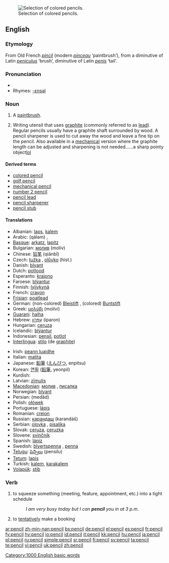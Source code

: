 [[Image:Selection of colored pencils.jpg|thumb|right|Selection of colored pencils.]]
==English==

===Etymology===
From Old French ''[[pincil]]'' (modern ''[[pinceau]]'' ‘paintbrush’), from a diminutive of Latin ''[[peniculus]]'' ‘brush’, diminutive of Latin ''[[penis]]'' ‘tail’.

===Pronunciation===
{{IPA|/pɛnsəl/}}
* {{audio|en-us-pencil.ogg|Audio (US)}}
* Rhymes: [[Rhymes:English:-ɛnsəl|-ɛnsəl]]

===Noun===
{{en-noun}}

# {{obsolete}} A [[paintbrush]].
# Writing utensil that uses [[graphite]] (commonly referred to as [[lead]]). Regular pencils usually have a graphite shaft surrounded by wood. A pencil sharpener is used to cut away the wood and leave a fine tip on the pencil. Also available in a [[mechanical]] version where the graphite length can be adjusted and sharpening is not needed......a sharp pointy object[[lol]]

====Derived terms====
* [[colored pencil]]
* [[golf pencil]]
* [[mechanical pencil]]
* [[number 2 pencil]]
* [[pencil lead]]
* [[pencil sharpener]]
* [[pencil stub]]

====Translations====
{{trans-top|graphite writing-instrument}}
* Albanian: [[laps]], [[kalem]]
* Arabic: {{Arab|[[قلم]]}} (qálam) {{m}}, {{Arab|[[قلم رصاص]]}} {{IPAchar|(qálam raʂāʂ)}} {{m}}
* [[Basque]]: [[arkatz]], [[lapitz]]
* Bulgarian: [[молив]] (moliv) {{m}}
* Chinese: [[铅笔]] (qiānbǐ)
* Czech: [[tužka]] {{f}}, [[olůvko]] (hist.) {{n}}
* Danish: [[blyant]] {{c}}
* Dutch: [[potlood]] {{n}}
* Esperanto: [[krajono]]
* Faroese: [[blýantur]] {{m}}
* Finnish: [[lyijykynä]]
* French: [[crayon]] {{m}}
* [[Frisian]]: [[poatlead]]
* German: (non-colored) [[Bleistift]] {{m}}, (colored) [[Buntstift]] {{m}}
* Greek: [[μολύβι]] (molívi) {{n}}
* [[Guarani]]: [[haiha]]
* Hebrew: [[עפרון|עִפָּרוֹן]] (iparon) {{m}}
* Hungarian: [[ceruza]]
* Icelandic: [[blýantur]] {{m}}
* Indonesian: [[pensil]], [[potlot]]
* [[Interlingua]]: [[stilo]] (de [[graphite]])
{{trans-mid}}
* Irish: [[peann luaidhe]]
* Italian: [[matita]] {{f}}
* Japanese: [[鉛筆]] ([[えんぴつ]], enpitsu)
* Korean: [[연필]] ([[鉛筆]], yeonpil)
* Kurdish: {{KUchar|[[پێنووس]]}}
* Latvian: [[zīmulis]] {{m}}
* [[Macedonian]]: [[молив]] {{m}}, [[писалка]] {{f}}
* Norwegian: [[blyant]]
* Persian: {{fa-Arab|[[مداد]]}} (medâd)
* Polish: [[ołówek]] {{m}}
* Portuguese: [[lápis]] {{m}}
* Romanian: [[creion]] {{n}}
* Russian: [[карандаш]] (karandáš) {{m}}
* Serbian: [[olovka]] {{f}}, [[pisaljka]] {{f}}
* Slovak: [[ceruza]], [[ceruzka]] {{f}}
* Slovene: [[svinčnik]] {{m}}
* Spanish: [[lápiz]] {{m}}
* Swedish: [[blyertspenna]] {{c}}, [[penna]] {{c}}
* [[Telugu]]: [[పెన్సిలు]] (pensilu)
* [[Tetum]]: [[lapis]]
* Turkish: [[kalem]], [[karakalem]]
* [[Volapük]]: [[stib]]
{{trans-bottom}}

===Verb===
{{en-verb}}

# to squeeze something (meeting, feature, appointment, etc.) into a tight schedule
#: ''I am very busy today but I can '''pencil''' you in at 3 p.m.''
# to [[tentatively]] make a booking

[[Category:1000 English basic words]]

[[ar:pencil]]
[[zh-min-nan:pencil]]
[[bs:pencil]]
[[de:pencil]]
[[el:pencil]]
[[es:pencil]]
[[fr:pencil]]
[[fy:pencil]]
[[hy:pencil]]
[[io:pencil]]
[[id:pencil]]
[[it:pencil]]
[[kk:pencil]]
[[hu:pencil]]
[[ja:pencil]]
[[pl:pencil]]
[[ru:pencil]]
[[simple:pencil]]
[[sr:pencil]]
[[fi:pencil]]
[[sv:pencil]]
[[ta:pencil]]
[[te:pencil]]
[[vi:pencil]]
[[uk:pencil]]
[[zh:pencil]]